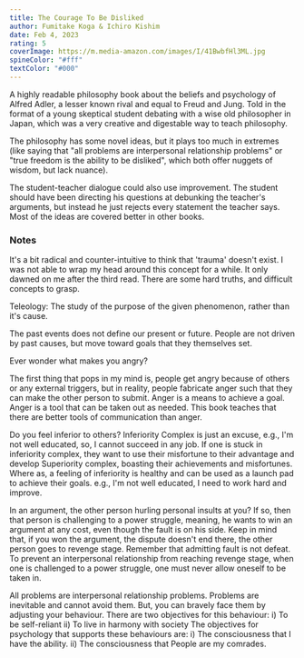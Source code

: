 ```yaml
---
title: The Courage To Be Disliked
author: Fumitake Koga & Ichiro Kishim
date: Feb 4, 2023
rating: 5
coverImage: https://m.media-amazon.com/images/I/41BwbfHl3ML.jpg
spineColor: "#fff"
textColor: "#000"
---
```


A highly readable philosophy book about the beliefs and psychology of Alfred Adler, a lesser known rival and equal to Freud and Jung. Told in the format of a young skeptical student debating with a wise old philosopher in Japan, which was a very creative and digestable way to teach philosophy.

The philosophy has some novel ideas, but it plays too much in extremes (like saying that "all problems are interpersonal relationship problems" or "true freedom is the ability to be disliked", which both offer nuggets of wisdom, but lack nuance).

The student-teacher dialogue could also use improvement. The student should have been directing his questions at debunking the teacher's arguments, but instead he just rejects every statement the teacher says. Most of the ideas are covered better in other books.

### Notes

It's a bit radical and counter-intuitive to think that 'trauma' doesn't exist. I was not able to wrap my head around this concept for a while. It only dawned on me after the third read. There are some hard truths, and difficult concepts to grasp. 

Teleology: The study of the purpose of the given phenomenon, rather than it's cause.

The past events does not define our present or future. People are not driven by past causes, but move toward goals that they themselves set.

Ever wonder what makes you angry?

The first thing that pops in my mind is, people get angry because of others or any external triggers, but in reality, people fabricate anger such that they can make the other person to submit. Anger is a means to achieve a goal. Anger is a tool that can be taken out as needed.
This book teaches that there are better tools of communication than anger.

Do you feel inferior to others?
Inferiority Complex is just an excuse, e.g., I'm not well educated, so, I cannot succeed in any job. If one is stuck in inferiority complex, they want to use their misfortune to their advantage and develop Superiority complex, boasting their achievements and misfortunes.
Where as, a feeling of inferiority is healthy and can be used as a launch pad to achieve their goals. e.g., I'm not well educated, I need to work hard and improve.

In an argument, the other person hurling personal insults at you?
If so, then that person is challenging to a power struggle, meaning, he wants to win an argument at any cost, even though the fault is on his side. Keep in mind that, if you won the argument, the dispute doesn't end there, the other person goes to revenge stage.
Remember that admitting fault is not defeat. To prevent an interpersonal relationship from reaching revenge stage, when one is challenged to a power struggle, one must never allow oneself to be taken in.

All problems are interpersonal relationship problems.
Problems are inevitable and cannot avoid them. But, you can bravely face them by adjusting your behaviour. There are two objectives for this behaviour:
i) To be self-reliant
ii) To live in harmony with society
The objectives for psychology that supports these behaviours are:
i) The consciousness that I have the ability.
ii) The consciousness that People are my comrades.
